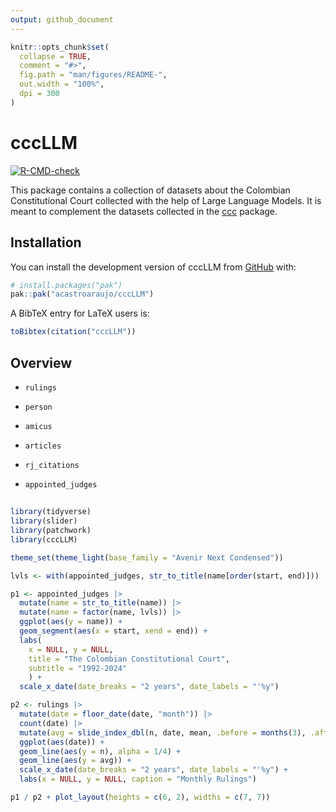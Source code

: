 ```yaml
---
output: github_document
---
```


<!-- README.md is generated from README.Rmd. Please edit that file -->

```r
knitr::opts_chunk$set(
  collapse = TRUE,
  comment = "#>",
  fig.path = "man/figures/README-",
  out.width = "100%",
  dpi = 300
)
```

# cccLLM

<!-- badges: start -->

[![R-CMD-check](https://github.com/acastroaraujo/cccLLM/actions/workflows/R-CMD-check.yaml/badge.svg)](https://github.com/acastroaraujo/cccLLM/actions/workflows/R-CMD-check.yaml)

<!-- badges: end -->

This package contains a collection of datasets about the Colombian Constitutional Court collected with the help of Large Language Models. It is meant to complement the datasets collected in the [ccc](https://acastroaraujo.github.io/ccc/) package.

## Installation

You can install the development version of cccLLM from [GitHub](https://github.com/) with:

``` r
# install.packages("pak")
pak::pak("acastroaraujo/cccLLM")
```

A BibTeX entry for LaTeX users is:

```r
toBibtex(citation("cccLLM"))
```

## Overview

-   `rulings`

-   `person`

-   `amicus`

-   `articles`

-   `rj_citations`

-   `appointed_judges`

## 

```r
library(tidyverse)
library(slider)
library(patchwork)
library(cccLLM)

theme_set(theme_light(base_family = "Avenir Next Condensed"))

lvls <- with(appointed_judges, str_to_title(name[order(start, end)]))

p1 <- appointed_judges |>
  mutate(name = str_to_title(name)) |> 
  mutate(name = factor(name, lvls)) |>
  ggplot(aes(y = name)) +
  geom_segment(aes(x = start, xend = end)) +
  labs(
    x = NULL, y = NULL, 
    title = "The Colombian Constitutional Court",
    subtitle = "1992-2024"
    ) + 
  scale_x_date(date_breaks = "2 years", date_labels = "'%y")

p2 <- rulings |> 
  mutate(date = floor_date(date, "month")) |> 
  count(date) |> 
  mutate(avg = slide_index_dbl(n, date, mean, .before = months(3), .after = months(3))) |> 
  ggplot(aes(date)) + 
  geom_line(aes(y = n), alpha = 1/4) +
  geom_line(aes(y = avg)) + 
  scale_x_date(date_breaks = "2 years", date_labels = "'%y") +
  labs(x = NULL, y = NULL, caption = "Monthly Rulings") 

p1 / p2 + plot_layout(heights = c(6, 2), widths = c(7, 7))
```
